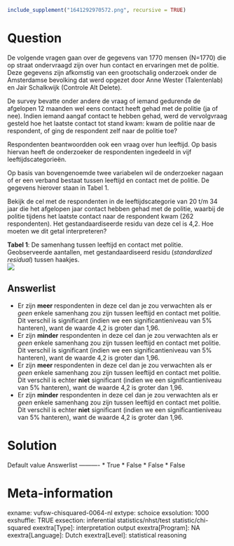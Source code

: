 ```r
include_supplement("1641292970572.png", recursive = TRUE)
```

Question
========
De volgende vragen gaan over de gegevens van 1770 mensen (N=1770) die op
straat ondervraagd zijn over hun contact en ervaringen met de politie.
Deze gegevens zijn afkomstig van een grootschalig onderzoek onder de
Amsterdamse bevolking dat werd opgezet door Anne Wester (Talentenlab) en
Jair Schalkwijk (Controle Alt Delete).  
  
De survey bevatte onder andere de vraag of iemand gedurende de afgelopen
12 maanden wel eens contact heeft gehad met de politie (ja of nee).
Indien iemand aangaf contact te hebben gehad, werd de vervolgvraag
gesteld hoe het laatste contact tot stand kwam: kwam de politie naar de
respondent, of ging de respondent zelf naar de politie toe?  
  
Respondenten beantwoordden ook een vraag over hun leeftijd. Op basis
hiervan heeft de onderzoeker de respondenten ingedeeld in vijf
leeftijdscategorieën.  
  
Op basis van bovengenoemde twee variabelen wil de onderzoeker nagaan of
er een verband bestaat tussen leeftijd en contact met de politie. De
gegevens hierover staan in Tabel 1.  
  
Bekijk de cel met de respondenten in de leeftijdscategorie van 20 t/m 34
jaar die het afgelopen jaar contact hebben gehad met de politie, waarbij
de politie tijdens het laatste contact naar de respondent kwam (262
respondenten). Het gestandaardiseerde residu van deze cel is 4,2. Hoe
moeten we dit getal interpreteren?  
  
**Tabel 1**: De samenhang tussen leeftijd en contact met politie.
Geobserveerde aantallen, met gestandaardiseerd residu (*standardized
residual*) tussen haakjes.  
![](1641292970572.png)

Answerlist
----------
* Er zijn **meer **respondenten in deze cel dan je zou verwachten als er
  *geen* enkele samenhang zou zijn tussen leeftijd en contact met
  politie.  
  Dit verschil is significant (indien we een significantieniveau van 5%
  hanteren), want de waarde 4,2 is groter dan 1,96.
* Er zijn **minder** respondenten in deze cel dan je zou verwachten als er
  *geen* enkele samenhang zou zijn tussen leeftijd en contact met
  politie.  
  Dit verschil is significant (indien we een significantieniveau van 5%
  hanteren), want de waarde 4,2 is groter dan 1,96.
* Er zijn **meer **respondenten in deze cel dan je zou verwachten als er
  *geen* enkele samenhang zou zijn tussen leeftijd en contact met
  politie.  
  Dit verschil is echter **niet** significant (indien we een
  significantieniveau van 5% hanteren), want de waarde 4,2 is groter dan
  1,96.
* Er zijn **minder** respondenten in deze cel dan je zou verwachten als er
  *geen* enkele samenhang zou zijn tussen leeftijd en contact met
  politie.  
  Dit verschil is echter **niet** significant (indien we een
  significantieniveau van 5% hanteren), want de waarde 4,2 is groter dan
  1,96.

Solution
========











Default value
Answerlist
----------
* True
* False
* False
* False

Meta-information
================
exname: vufsw-chisquared-0064-nl
extype: schoice
exsolution: 1000
exshuffle: TRUE
exsection: inferential statistics/nhst/test statistic/chi-squared
exextra[Type]: interpretation output
exextra[Program]: NA
exextra[Language]: Dutch
exextra[Level]: statistical reasoning

